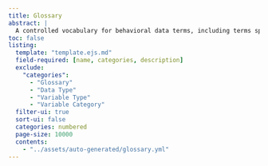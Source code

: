 ```yaml
---
title: Glossary
abstract: |
  A controlled vocabulary for behavioral data terms, including terms specific to the Behaverse data model.
toc: false
listing: 
  template: "template.ejs.md"
  field-required: [name, categories, description]
  exclude:
    "categories":
      - "Glossary"
      - "Data Type"
      - "Variable Type"
      - "Variable Category"
  filter-ui: true
  sort-ui: false
  categories: numbered
  page-size: 10000
  contents:
    - "../assets/auto-generated/glossary.yml"
---
```


